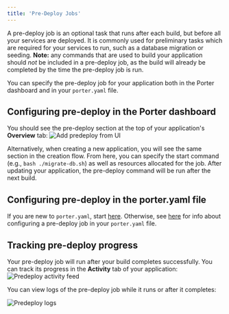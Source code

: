 ```yaml
---
title: 'Pre-Deploy Jobs'
---
```


A pre-deploy job is an optional task that runs after each build, but before all your services are deployed.
It is commonly used for preliminary tasks which are required for your services to run, such as a database migration or seeding.
**Note:** any commands that are used to build your application should _not_ be included in a pre-deploy job, as the build will already be completed by the time the pre-deploy job is run.

You can specify the pre-deploy job for your application both in the Porter dashboard and in your `porter.yaml` file.

## Configuring pre-deploy in the Porter dashboard

You should see the pre-deploy section at the top of your application's **Overview** tab:
![Add predeploy from UI](/images/deploying-applications/add-pre-deploy.png)

Alternatively, when creating a new application, you will see the same section in the creation flow. From here, you can specify the start command (e.g., `bash ./migrate-db.sh`) as well as resources allocated for the job.
After updating your application, the pre-deploy command will be run after the next build.

## Configuring pre-deploy in the porter.yaml file

If you are new to `porter.yaml`, start [here](/new/deploy/configuration-as-code). Otherwise, see [here](/new/deploy/configuration-as-code/services/predeploy) for info about configuring a pre-deploy job in your `porter.yaml` file.

## Tracking pre-deploy progress

Your pre-deploy job will run after your build completes successfully. You can track its progress in the **Activity** tab of your application:
![Predeploy activity feed](/images/deploying-applications/pre-deploy-activity-feed.png)

You can view logs of the pre-deploy job while it runs or after it completes:

![Predeploy logs](/images/deploying-applications/pre-deploy-logs.png)

